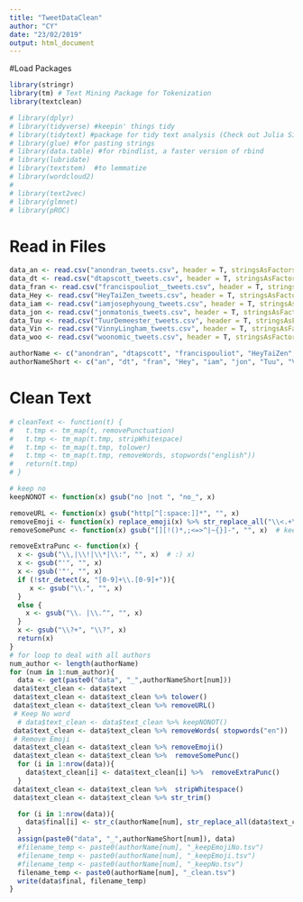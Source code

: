 ```yaml
---
title: "TweetDataClean"
author: "CY"
date: "23/02/2019"
output: html_document
---
```


#Load Packages
```r
library(stringr)
library(tm) # Text Mining Package for Tokenization
library(textclean)

```

```r
# library(dplyr)
# library(tidyverse) #keepin' things tidy
# library(tidytext) #package for tidy text analysis (Check out Julia Silge's fab book!)
# library(glue) #for pasting strings
# library(data.table) #for rbindlist, a faster version of rbind
# library(lubridate)
# library(textstem)  #to lemmatize
# library(wordcloud2)
# 
# library(text2vec)
# library(glmnet)
# library(pROC)
```


# Read in Files
```r
data_an <- read.csv("anondran_tweets.csv", header = T, stringsAsFactors = F, encoding = "UTF-8")
data_dt <- read.csv("dtapscott_tweets.csv", header = T, stringsAsFactors = F, encoding = "UTF-8")
data_fran <- read.csv("francispouliot__tweets.csv", header = T, stringsAsFactors = F, encoding = "UTF-8")
data_Hey <- read.csv("HeyTaiZen_tweets.csv", header = T, stringsAsFactors = F, encoding = "UTF-8")
data_iam <- read.csv("iamjosephyoung_tweets.csv", header = T, stringsAsFactors = F, encoding = "UTF-8")
data_jon <- read.csv("jonmatonis_tweets.csv", header = T, stringsAsFactors = F, encoding = "UTF-8")
data_Tuu <- read.csv("TuurDemeester_tweets.csv", header = T, stringsAsFactors = F, encoding = "UTF-8")
data_Vin <- read.csv("VinnyLingham_tweets.csv", header = T, stringsAsFactors = F, encoding = "UTF-8")
data_woo <- read.csv("woonomic_tweets.csv", header = T, stringsAsFactors = F, encoding = "UTF-8")

authorName <- c("anondran", "dtapscott", "francispouliot", "HeyTaiZen", "iamjosephyoung", "jonmatonis", "TuurDemeester", "VinnyLingham", "woonomic")
authorNameShort <- c("an", "dt", "fran", "Hey", "iam", "jon", "Tuu", "Vin", "woo")

```

# Clean Text
```r

# cleanText <- function(t) {
#   t.tmp <- tm_map(t, removePunctuation)
#   t.tmp <- tm_map(t.tmp, stripWhitespace)
#   t.tmp <- tm_map(t.tmp, tolower)
#   t.tmp <- tm_map(t.tmp, removeWords, stopwords("english"))
#   return(t.tmp) 
# }

# keep no
keepNONOT <- function(x) gsub("no |not ", "no_", x)

removeURL <- function(x) gsub("http[^[:space:]]*", "", x)
removeEmoji <- function(x) replace_emoji(x) %>% str_replace_all("\\<.+\\>", "") 
removeSomePunc <- function(x) gsub("[][!()*,;<=>^|~{}]-", "", x)  # keep %,$,@,#,_,                                          

removeExtraPunc <- function(x) {
  x <- gsub("\\,|\\!|\\*|\\:", "", x)  # :) x)
  x <- gsub("'", "", x)
  x <- gsub('"', "", x)
  if (!str_detect(x, "[0-9]+\\.[0-9]+")){
     x <- gsub("\\.", "", x) 
  } 
  else {
    x <- gsub("\\. |\\.^", "", x)
  }
  x <- gsub("\\?+", "\\?", x) 
  return(x)
}
# for loop to deal with all authors
num_author <- length(authorName)
for (num in 1:num_author){
  data <- get(paste0("data", "_",authorNameShort[num])) 
 data$text_clean <- data$text
 data$text_clean <- data$text_clean %>% tolower()
 data$text_clean <- data$text_clean %>% removeURL()
 # Keep No word
  # data$text_clean <- data$text_clean %>% keepNONOT()
 data$text_clean <- data$text_clean %>% removeWords( stopwords("en"))
 # Remove Emoji
 data$text_clean <- data$text_clean %>% removeEmoji()
 data$text_clean <- data$text_clean %>%  removeSomePunc()
  for (i in 1:nrow(data)){
    data$text_clean[i] <- data$text_clean[i] %>%  removeExtraPunc()  
  }
 data$text_clean <- data$text_clean %>%  stripWhitespace()
 data$text_clean <- data$text_clean %>% str_trim()

  for (i in 1:nrow(data)){
    data$final[i] <- str_c(authorName[num], str_replace_all(data$text_clean[i], " ", ":"), sep = "\t")   
  } 
  assign(paste0("data", "_",authorNameShort[num]), data)
  #filename_temp <- paste0(authorName[num], "_keepEmojiNo.tsv")
  #filename_temp <- paste0(authorName[num], "_keepEmoji.tsv")
  #filename_temp <- paste0(authorName[num], "_keepNo.tsv")
  filename_temp <- paste0(authorName[num], "_clean.tsv")
  write(data$final, filename_temp)
}

```

